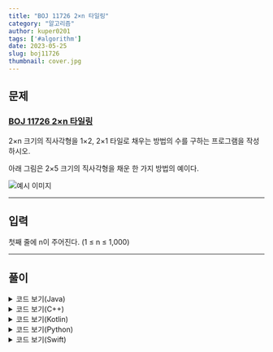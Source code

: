 ---
title: "BOJ 11726 2×n 타일링"
category: "알고리즘"
author: kuper0201
tags: ['#algorithm']
date: 2023-05-25
slug: boj11726
thumbnail: cover.jpg
---

## 문제

### <a href="https://boj.kr/11726" target="_blank">BOJ 11726 2×n 타일링</a>

2×n 크기의 직사각형을 1×2, 2×1 타일로 채우는 방법의 수를 구하는 프로그램을 작성하시오.

아래 그림은 2×5 크기의 직사각형을 채운 한 가지 방법의 예이다.

![예시 이미지](./images/example.png)

---

## 입력

첫째 줄에 n이 주어진다. (1 ≤ n ≤ 1,000)

---

## 풀이



<details markdown="1">
<summary>코드 보기(Java)</summary>

```javascript
import java.io.*;

public class Main {
    public static void main(String[] args) throws Exception {
        BufferedReader br = new BufferedReader(new InputStreamReader(System.in));
        StringBuilder sb = new StringBuilder();

        // 테스트 개수 케이스 입력
        int N = Integer.parseInt(br.readLine());
        for (int i = 0; i < N; i++) {
            String[] s = br.readLine().split(" "); // 테스트 케이스 한 줄 입력
            int M = Integer.parseInt(s[0]); // 학생 수
            int[] scores = new int[M];

            int count = 0;
            double total = 0, avg = 0;
            for (int j = 1; j < M + 1; j++) { // 1번 ~ 마지막까지 점수 배열에 넣고 총합 구하기
                scores[j - 1] = Integer.parseInt(s[j]);
                total += scores[j - 1];
            }

            // 평균 구하기
            avg = total / M;

            // 평균을 넘는 학생 수 세기
            for (int j = 0; j < M; j++) {
                if (scores[j] > avg) count++;
            }

            // 평균 넘는 학생 수 퍼센트 구하고 출력
            sb.append(String.format("%.3f%%\n", 100.0 * ((double)count / (double)M)));
        }

        System.out.println(sb);
    }
}
```
</details>

<details markdown="1">
<summary>코드 보기(C++)</summary>

```cpp
#include <iostream>

#define fastio ios_base::sync_with_stdio(false); cin.tie(nullptr); cout.tie(nullptr)
#define endl '\n'

using namespace std;

int main() {
    fastio;
    
    // 테스트 개수 케이스 입력
    int N;
    cin >> N;
    
    for (int i = 0; i < N; i++) {
        int M; // 학생 수
        cin >> M;
        
        int scores[M];

        int count = 0;
        double total = 0, avg = 0;
        for (int j = 0; j < M; j++) { // 1번 ~ 마지막까지 점수 배열에 넣고 총합 구하기
            cin >> scores[j];
            total += scores[j];
        }

        // 평균 구하기
        avg = total / M;

        // 평균을 넘는 학생 수 세기
        for (int j = 0; j < M; j++) {
            if (scores[j] > avg) count++;
        }
        
        std::cout<<fixed;
        cout.precision(3);
        
        // 평균 넘는 학생 수 퍼센트 구하고 출력
        cout << 100.0 * ((double)count / (double)M) << "%" << endl;
    }
    
    return 0;
}
```
</details>

<details markdown="1">
<summary>코드 보기(Kotlin)</summary>

```javascript
fun main(args: Array<String>) = with(System.`in`.bufferedReader()) {
    // 테스트 개수 케이스 입력
    var N = readLine().toInt()
    for (i in 0 until N) {
        var s = readLine().split(" ") // 테스트 케이스 한 줄 입력
        var M = s[0].toInt() // 학생 수
        var scores = Array<Int>(M, {0})

        var count = 0
        var total: Double = 0.0
        var avg: Double = 0.0
        
        for (j in 1 until M + 1) { // 1번 ~ 마지막까지 점수 배열에 넣고 총합 구하기
            scores[j - 1] = s[j].toInt()
            total += scores[j - 1]
        }

        // 평균 구하기
        avg = total / M

        // 평균을 넘는 학생 수 세기
        for (j in 0 until M) {
            if (scores[j] > avg) count++
        }

        // 평균 넘는 학생 수 퍼센트 구하고 출력
        println(String.format("%.3f%%", 100.0 * (count.toDouble() / M.toDouble())))
    }
}
```
</details>

<details markdown="1">
<summary>코드 보기(Python)</summary>

```python
from sys import stdin

def main():
    # 테스트 개수 케이스 입력
    N = int(stdin.readline())
    for i in range(N):
        s = stdin.readline().split(' ') # 테스트 케이스 한 줄 입력
        M = int(s[0]) # 학생 수
        scores = [0] * M

        count = 0
        total = 0.0
        avg = 0.0

        # 1번 ~ 마지막까지 점수 배열에 넣고 총합 구하기
        for j in range(1, M + 1):
            scores[j - 1] = int(s[j])
            total = total + scores[j - 1]

        # 평균 구하기
        avg = total / M

        # 평균을 넘는 학생 수 세기
        for j in range(M):
            if scores[j] > avg:
                count = count + 1

        # 평균 넘는 학생 수 퍼센트 구하고 출력
        res = 100.0 * (float(count) / float(M))
        print(f"{res:.3f}%")

if __name__ == "__main__":
    main()
```
</details>

<details markdown="1">
<summary>코드 보기(Swift)</summary>

```cpp
import Foundation

func main() {
    // 테스트 개수 케이스 입력
    var N = Int(readLine()!)!
    for i in 0..<N {
        var s = readLine()!.split(separator: " ") // 테스트 케이스 한 줄 입력
        var M = Int(s[0])! // 학생 수
        var scores = [Int](repeating: 0, count: M)

        var count = 0
        var total: Double = 0.0
        var avg: Double = 0.0

        // 1번 ~ 마지막까지 점수 배열에 넣고 총합 구하기
        for j in 1..<M+1 {
            scores[j - 1] = Int(s[j])!
            total = total + Double(scores[j - 1])
        }
        
        // 평균 구하기
        avg = total / Double(M)

        // 평균을 넘는 학생 수 세기
        for j in 0..<M {
            if Double(scores[j]) > avg {
                count = count + 1
            }
        }
            
        // 평균 넘는 학생 수 퍼센트 구하고 출력
        var res = 100.0 * (Double(count) / Double(M))
        print(String(format: "%.3f%%", res))
    }
}

main()
```
</details>
